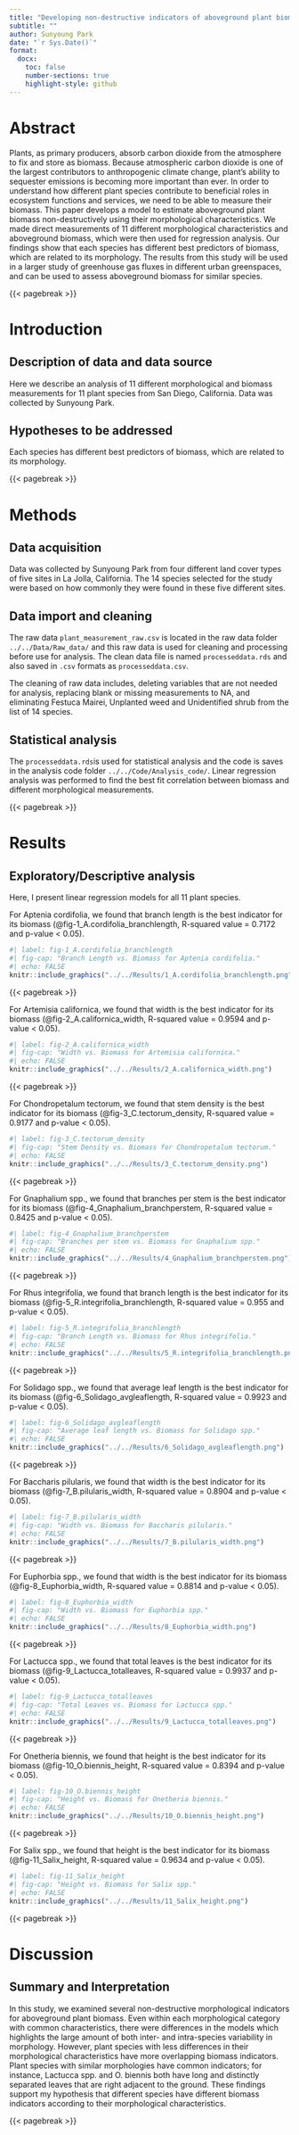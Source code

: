 ```yaml
---
title: "Developing non-destructive indicators of aboveground plant biomass" 
subtitle: ""
author: Sunyoung Park
date: "`r Sys.Date()`"
format:
  docx:
    toc: false
    number-sections: true
    highlight-style: github 
---
```





# Abstract

Plants, as primary producers, absorb carbon dioxide from the atmosphere to fix and store as biomass. Because atmospheric carbon dioxide is one of the largest contributors to anthropogenic climate change, plant’s ability to sequester emissions is becoming more important than ever. In order to understand how different plant species contribute to beneficial roles in ecosystem functions and services, we need to be able to measure their biomass. This paper develops a model to estimate aboveground plant biomass non-destructively using their morphological characteristics. We made direct measurements of 11 different morphological characteristics and aboveground biomass, which were then used for regression analysis. Our findings show that each species has different best predictors of biomass, which are related to its morphology. The results from this study will be used in a larger study of greenhouse gas fluxes in different urban greenspaces, and can be used to assess aboveground biomass for similar species.


{{< pagebreak >}}



# Introduction

## Description of data and data source

Here we describe an analysis of 11 different morphological and biomass measurements for 11 plant species from San Diego, California. Data was collected by Sunyoung Park. 


## Hypotheses to be addressed

Each species has different best predictors of biomass, which are related to its morphology. 


{{< pagebreak >}}



# Methods 

## Data acquisition
Data was collected by Sunyoung Park from four different land cover types of five sites in La Jolla, California. The 14 species selected for the study were based on how commonly they were found in these five different sites. 


## Data import and cleaning
The raw data `plant_measurement_raw.csv` is located in the raw data folder `../../Data/Raw_data/` and this raw data is used for cleaning and processing before use for analysis. The clean data file is named `processeddata.rds` and also saved in `.csv` formats as `processeddata.csv`.

The cleaning of raw data includes, deleting variables that are not needed for analysis, replacing blank or missing measurements to NA, and eliminating Festuca Mairei, Unplanted weed and Unidentified shrub from the list of 14 species.


## Statistical analysis
The `processeddata.rds`is used for statistical analysis and the code is saves in the analysis code folder `../../Code/Analysis_code/`. Linear regression analysis was performed to find the best fit correlation between biomass and different morphological measurements. 


{{< pagebreak >}}



# Results

## Exploratory/Descriptive analysis

Here, I present linear regression models for all 11 plant species. 



For Aptenia cordifolia, we found that branch length is the best indicator for its biomass (@fig-1_A.cordifolia_branchlength, R-squared value = 0.7172 and p-value < 0.05).

```r
#| label: fig-1_A.cordifolia_branchlength
#| fig-cap: "Branch Length vs. Biomass for Aptenia cordifolia."
#| echo: FALSE
knitr::include_graphics("../../Results/1_A.cordifolia_branchlength.png")
```

{{< pagebreak >}}


For Artemisia californica, we found that width is the best indicator for its biomass (@fig-2_A.californica_width, R-squared value = 0.9594 and p-value < 0.05).

```r
#| label: fig-2_A.californica_width
#| fig-cap: "Width vs. Biomass for Artemisia californica."
#| echo: FALSE
knitr::include_graphics("../../Results/2_A.californica_width.png")
```
{{< pagebreak >}}


For Chondropetalum tectorum, we found that stem density is the best indicator for its biomass (@fig-3_C.tectorum_density, R-squared value = 0.9177 and p-value < 0.05).

```r
#| label: fig-3_C.tectorum_density
#| fig-cap: "Stem Density vs. Biomass for Chondropetalum tectorum."
#| echo: FALSE
knitr::include_graphics("../../Results/3_C.tectorum_density.png")
```
{{< pagebreak >}}


For Gnaphalium spp., we found that branches per stem is the best indicator for its biomass (@fig-4_Gnaphalium_branchperstem, R-squared value = 0.8425 and p-value < 0.05).

```r
#| label: fig-4_Gnaphalium_branchperstem
#| fig-cap: "Branches per stem vs. Biomass for Gnaphalium spp."
#| echo: FALSE
knitr::include_graphics("../../Results/4_Gnaphalium_branchperstem.png")
```
{{< pagebreak >}}


For Rhus integrifolia, we found that branch length is the best indicator for its biomass (@fig-5_R.integrifolia_branchlength, R-squared value = 0.955 and p-value < 0.05).

```r
#| label: fig-5_R.integrifolia_branchlength
#| fig-cap: "Branch Length vs. Biomass for Rhus integrifolia."
#| echo: FALSE
knitr::include_graphics("../../Results/5_R.integrifolia_branchlength.png")
```
{{< pagebreak >}}


For Solidago spp., we found that average leaf length is the best indicator for its biomass (@fig-6_Solidago_avgleaflength, R-squared value = 0.9923 and p-value < 0.05).

```r
#| label: fig-6_Solidago_avgleaflength
#| fig-cap: "Average leaf length vs. Biomass for Solidago spp."
#| echo: FALSE
knitr::include_graphics("../../Results/6_Solidago_avgleaflength.png")
```
{{< pagebreak >}}


For Baccharis pilularis, we found that width is the best indicator for its biomass (@fig-7_B.pilularis_width, R-squared value = 0.8904 and p-value < 0.05).

```r
#| label: fig-7_B.pilularis_width
#| fig-cap: "Width vs. Biomass for Baccharis pilularis."
#| echo: FALSE
knitr::include_graphics("../../Results/7_B.pilularis_width.png")
```
{{< pagebreak >}}


For Euphorbia spp., we found that width is the best indicator for its biomass (@fig-8_Euphorbia_width, R-squared value = 0.8814 and p-value < 0.05).

```r
#| label: fig-8_Euphorbia_width
#| fig-cap: "Width vs. Biomass for Euphorbia spp."
#| echo: FALSE
knitr::include_graphics("../../Results/8_Euphorbia_width.png")
```
{{< pagebreak >}}


For Lactucca spp., we found that total leaves is the best indicator for its biomass (@fig-9_Lactucca_totalleaves, R-squared value = 0.9937 and p-value < 0.05).

```r
#| label: fig-9_Lactucca_totalleaves
#| fig-cap: "Total Leaves vs. Biomass for Lactucca spp."
#| echo: FALSE
knitr::include_graphics("../../Results/9_Lactucca_totalleaves.png")
```
{{< pagebreak >}}


For Onetheria biennis, we found that height is the best indicator for its biomass (@fig-10_O.biennis_height, R-squared value = 0.8394 and p-value < 0.05).

```r
#| label: fig-10_O.biennis_height
#| fig-cap: "Height vs. Biomass for Onetheria biennis."
#| echo: FALSE
knitr::include_graphics("../../Results/10_O.biennis_height.png")
```
{{< pagebreak >}}


For Salix spp., we found that height is the best indicator for its biomass (@fig-11_Salix_height, R-squared value = 0.9634 and p-value < 0.05).

```r
#| label: fig-11_Salix_height
#| fig-cap: "Height vs. Biomass for Salix spp."
#| echo: FALSE
knitr::include_graphics("../../Results/11_Salix_height.png")
```


{{< pagebreak >}}


# Discussion

## Summary and Interpretation

In this study, we examined several non-destructive morphological indicators for aboveground plant biomass. Even within each morphological category with common characteristics, there were differences in the models which highlights the large amount of both inter- and intra-species variability in morphology. However, plant species with less differences in their morphological characteristics have more overlapping biomass indicators. Plant species with similar morphologies have common indicators; for instance, Lactucca spp. and O. biennis both have long and distinctly separated leaves that are right adjacent to the ground. These findings support my hypothesis that different species have different biomass indicators according to their morphological characteristics.



{{< pagebreak >}}
